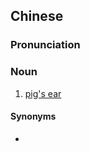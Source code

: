 {{also|猪耳}}
==Chinese==
{{zh-forms|s=猪耳}}

===Pronunciation===
{{zh-pron
|m=zhū'ěr
|cat=n
}}

===Noun===
{{zh-noun}}

# [[pig's ear]]

====Synonyms====
* {{zh-l|豬耳朵}}